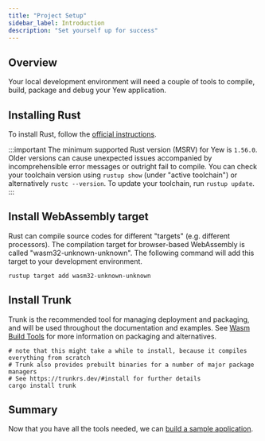 ```yaml
---
title: "Project Setup"
sidebar_label: Introduction
description: "Set yourself up for success"
---
```


## Overview

Your local development environment will need a couple of tools to compile, build, package and debug your Yew application.

## Installing Rust

To install Rust, follow the [official instructions](https://www.rust-lang.org/tools/install).

:::important
The minimum supported Rust version (MSRV) for Yew is `1.56.0`. Older versions can cause unexpected issues accompanied
by incomprehensible error messages or outright fail to compile. You can check your toolchain version using
`rustup show` (under "active toolchain") or alternatively `rustc --version`. To update your toolchain, run `rustup update`.
:::

## Install WebAssembly target

Rust can compile source codes for different "targets" (e.g. different processors). The compilation target for browser-based WebAssembly is called "wasm32-unknown-unknown". The following command will add this target to your development environment.

```shell
rustup target add wasm32-unknown-unknown
```

## Install Trunk

Trunk is the recommended tool for managing deployment and packaging, and will be used throughout the documentation and examples.
See [Wasm Build Tools](./../more/wasm-build-tools.mdx) for more information on packaging and alternatives.

```shell
# note that this might take a while to install, because it compiles everything from scratch
# Trunk also provides prebuilt binaries for a number of major package managers
# See https://trunkrs.dev/#install for further details
cargo install trunk
```

## Summary

Now that you have all the tools needed, we can [build a sample application](./build-a-sample-app.mdx).
